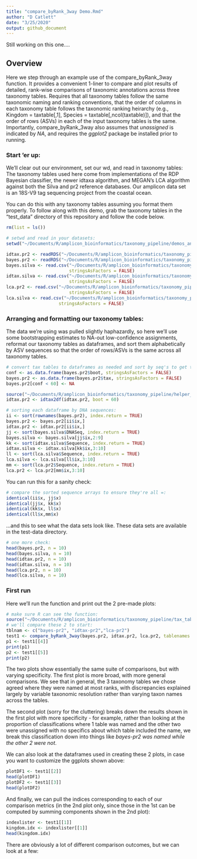 ```yaml
---
title: "compare_byRank_3way Demo.Rmd"
author: "D Catlett"
date: "3/25/2020"
output: github_document
---
```


Still working on this one....

## Overview

Here we step through an example use of the compare_byRank_3way function. It provides a convenient 1-liner to compare and plot results of detailed, rank-wise comparisons of taxonomic annotations across three taxonomy tables. Requires that all taxonomy tables follow the same taxonomic naming and ranking conventions, that the order of columns in each taxonomy table follows the taxonomic ranking heirarchy (e.g., Kingdom = taxtable[,1], Species = taxtable[,ncol(taxtable)]), and that the order of rows (ASVs) in each of the input taxonomy tables is the same. Importantly, compare_byRank_3way also assumes that *unassigned* is indicated by *NA*, and requires the *ggplot2* package be installed prior to running. 

### Start 'er up:
We'll clear out our environment, set our wd, and read in taxonomy tables:
The taxonomy tables used here come from implementations of the RDP Bayesian classifier, the newer idtaxa algorithm, and MEGAN's LCA algorithm against both the Silva and pr2 reference databases. Our amplicon data set is an 18S-V9 tag sequencing project from the coastal ocean.

You can do this with any taxonomy tables assuming you format them properly. To follow along with this demo, grab the taxonomy tables in the "test_data" directory of this repository and follow the code below.
```r
rm(list = ls())

# setwd and read in your datasets:
setwd("~/Documents/R/amplicon_bioinformatics/taxonomy_pipeline/demos_and_validation")

idtax.pr2 <- readRDS("~/Documents/R/amplicon_bioinformatics/taxonomy_pipeline/test_data/idtax_0boot_pr2_all18SAug19.rds")
bayes.pr2 <- readRDS("~/Documents/R/amplicon_bioinformatics/taxonomy_pipeline/test_data/bayes_0boot_pr2_all18SAug19.rds")
bayes.silva <- read.csv("~/Documents/R/amplicon_bioinformatics/taxonomy_pipeline/test_data/bayes_silva_60boot_mapped2pr2_all18SAug19.csv",
                        stringsAsFactors = FALSE)
idtax.silva <- read.csv("~/Documents/R/amplicon_bioinformatics/taxonomy_pipeline/test_data/idtax_silva_0boot_mapped2pr2_all18SAug19.csv",
                        stringsAsFactors = FALSE)
lca.pr2 <- read.csv("~/Documents/R/amplicon_bioinformatics/taxonomy_pipeline/test_data/LCA_pr2_mapped2pr2_all18SAug19.csv",
                        stringsAsFactors = FALSE)
lca.silva <- read.csv("~/Documents/R/amplicon_bioinformatics/taxonomy_pipeline/test_data/LCA_silva_mapped2pr2_all18SAug19_Fixed.csv",
                    stringsAsFactors = FALSE)
```

### Arranging and formatting our taxonomy tables:

The data we're using was pulled slightly haphazardly, so here we'll use some bootstrapping estimates to NA-out low-confidence assignments, reformat our taxonomy tables as dataframes, and sort them alphabetically by ASV sequences so that the order of rows/ASVs is the same across all taxonomy tables.

```r
# convert tax tables to dataframes as needed and sort by seq's to get the same order..:
conf <- as.data.frame(bayes.pr2$boot, stringsAsFactors = FALSE)
bayes.pr2 <- as.data.frame(bayes.pr2$tax, stringsAsFactors = FALSE)
bayes.pr2[conf < 60] <- NA

source("~/Documents/R/amplicon_bioinformatics/taxonomy_pipeline/helper_fcns/idtax2df.R")
idtax.pr2 <- idtax2df(idtax.pr2, boot = 60)

# sorting each dataframe by DNA sequences:
ii <- sort(rownames(bayes.pr2), index.return = TRUE)
bayes.pr2 <- bayes.pr2[ii$ix,]
idtax.pr2 <- idtax.pr2[ii$ix,]
jj <- sort(bayes.silva$DNASeq, index.return = TRUE)
bayes.silva <- bayes.silva[jj$ix,2:9]
kk <- sort(idtax.silva$Sequence, index.return = TRUE)
idtax.silva <- idtax.silva[kk$ix,3:10]
ll <- sort(lca.silva$Sequence, index.return = TRUE)
lca.silva <- lca.silva[ll$ix,3:10]
mm <- sort(lca.pr2$Sequence, index.return = TRUE)
lca.pr2 <- lca.pr2[mm$ix,3:10]
```
You can run this for a sanity check:
```r
# compare the sorted sequence arrays to ensure they're all =:
identical(ii$x, jj$x)
identical(jj$x, kk$x)
identical(kk$x, ll$x)
identical(ll$x,mm$x)
```
...and this to see what the data sets look like. These data sets are available in the test-data directory.
```r
# one more check:
head(bayes.pr2, n = 10)
head(bayes.silva, n = 10)
head(idtax.pr2, n = 10)
head(idtax.silva, n = 10)
head(lca.pr2, n = 10)
head(lca.silva, n = 10)
```

### First run
Here we'll run the function and print out the 2 pre-made plots:

```r
# make sure R can see the function:
source("~/Documents/R/amplicon_bioinformatics/taxonomy_pipeline/tax_table_comparisons/compare_byRank_3way.R")
# we'll compare these 2 to start:
tblnam <- c("bayes-pr2", "idtax-pr2","lca-pr2")
test1 <- compare_byRank_3way(bayes.pr2, idtax.pr2, lca.pr2, tablenames = tblnam, pltfilez = "none")
p1 <- test1[[4]]
print(p1)
p2 <- test1[[5]]
print(p2)
```

The two plots show essentially the same suite of comparisons, but with varying specificity. The first plot is more broad, with more general comparisons. We see that in general, the 3 taxonomy tables we chose agreed where they were named at most ranks, with discrepancies explained largely by variable taxonomic resolution rather than varying taxon names across the tables.

The second plot (sorry for the cluttering) breaks down the results shown in the first plot with more specificity - for example, rather than looking at the proportion of classifications where 1 table was named and the other two were unassigned with no specifics about which table included the name, we break this classification down into things like *bayes-pr2 was named while the other 2 were not*. 

We can also look at the dataframes used in creating these 2 plots, in case you want to customize the ggplots shown above:
```r
plotDF1 <- test1[[2]]
head(plotDF1)
plotDF2 <- test1[[3]]
head(plotDF2)
```

And finally, we can pull the indices corresponding to each of our comparison metrics (in the 2nd plot only, since those in the 1st can be computed by summing components shown in the 2nd plot):

```r
indexlister <- test1[[1]]
kingdom.idx <- indexlister[[1]]
head(kingdom.idx)
```

There are obviously a lot of different comparison outcomes, but we can look at a few:





